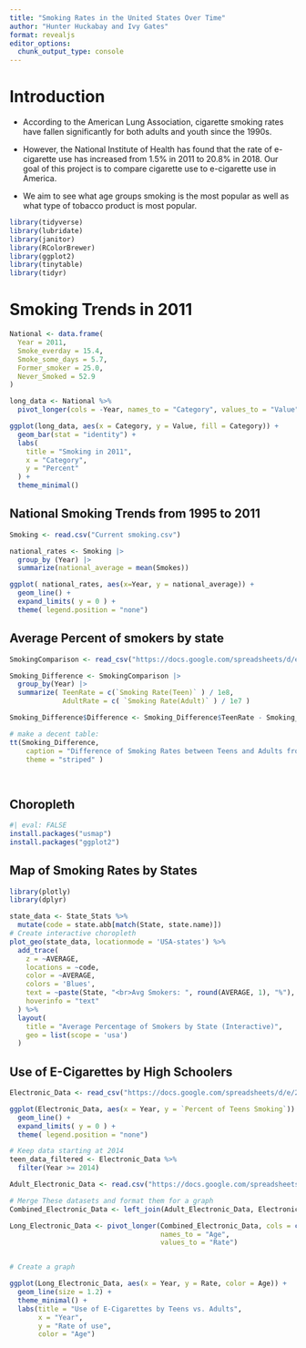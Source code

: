 ```yaml
---
title: "Smoking Rates in the United States Over Time"
author: "Hunter Huckabay and Ivy Gates"
format: revealjs
editor_options: 
  chunk_output_type: console
---
```


# Introduction 
- According to the American Lung Association, cigarette smoking rates have fallen significantly for both adults and youth since the 1990s. 
 
 - However, the National Institute of Health has found that the rate of e-cigarette use has increased from 1.5% in 2011 to 20.8% in 2018. Our goal of this project is to compare cigarette use to e-cigarette use in America. 
 
 - We aim to see what age groups smoking is the most popular as well as what type of tobacco product is most popular.


```r
library(tidyverse)
library(lubridate)
library(janitor)
library(RColorBrewer)
library(ggplot2)
library(tinytable)
library(tidyr)

```


# Smoking Trends in 2011

```r
National <- data.frame(
  Year = 2011,
  Smoke_everday = 15.4,
  Smoke_some_days = 5.7,
  Former_smoker = 25.0,
  Never_Smoked = 52.9
)

long_data <- National %>%
  pivot_longer(cols = -Year, names_to = "Category", values_to = "Value")

ggplot(long_data, aes(x = Category, y = Value, fill = Category)) +
  geom_bar(stat = "identity") +
  labs(
    title = "Smoking in 2011",
    x = "Category",
    y = "Percent"
  ) +
  theme_minimal()
```



## National Smoking Trends from 1995 to 2011

```r
Smoking <- read.csv("Current smoking.csv")

national_rates <- Smoking |> 
  group_by (Year) |> 
  summarize(national_average = mean(Smokes))

ggplot( national_rates, aes(x=Year, y = national_average)) + 
  geom_line() + 
  expand_limits( y = 0 ) +
  theme( legend.position = "none")
```

## Average Percent of smokers by state

```r

SmokingComparison <- read_csv("https://docs.google.com/spreadsheets/d/e/2PACX-1vQpaipO6PCy05bqlnIa9tHQtVd_6XCx24IV1ZWkgXkKRDBlC1ZLj4sqXng6ely60kqjrKF1U9Pq_5qX/pub?output=csv",show_col_types = FALSE)

Smoking_Difference <- SmokingComparison |>
  group_by(Year) |>
  summarize( TeenRate = c(`Smoking Rate(Teen)` ) / 1e8,
             AdultRate = c( `Smoking Rate(Adult)` ) / 1e7 )

Smoking_Difference$Difference <- Smoking_Difference$TeenRate - Smoking_Difference$AdultRate

# make a decent table:
tt(Smoking_Difference, 
    caption = "Difference of Smoking Rates between Teens and Adults from 1995 to 2011", 
    theme = "striped" )

             

```

## Choropleth

```r
#| eval: FALSE
install.packages("usmap")
install.packages("ggplot2")
```

## Map of Smoking Rates by States

```r
library(plotly)
library(dplyr)

state_data <- State_Stats %>%
  mutate(code = state.abb[match(State, state.name)]) 
# Create interactive choropleth
plot_geo(state_data, locationmode = 'USA-states') %>%
  add_trace(
    z = ~AVERAGE,
    locations = ~code,
    color = ~AVERAGE,
    colors = 'Blues',
    text = ~paste(State, "<br>Avg Smokers: ", round(AVERAGE, 1), "%"),
    hoverinfo = "text"
  ) %>%
  layout(
    title = "Average Percentage of Smokers by State (Interactive)",
    geo = list(scope = 'usa')
  )

```


## Use of E-Cigarettes by High Schoolers

```r
Electronic_Data <- read_csv("https://docs.google.com/spreadsheets/d/e/2PACX-1vQgWlcmg0jQ88_JLaqI-E8_fjQFtMaZpilkSiOHRBjyV5UDGlAiSRtUQekIfrjMPzySf1yyUMCN2j3I/pub?output=csv")

ggplot(Electronic_Data, aes(x = Year, y = `Percent of Teens Smoking`)) + 
  geom_line() + 
  expand_limits( y = 0 ) +
  theme( legend.position = "none")
```

```r
# Keep data starting at 2014
teen_data_filtered <- Electronic_Data %>%
  filter(Year >= 2014)

Adult_Electronic_Data <- read.csv("https://docs.google.com/spreadsheets/d/e/2PACX-1vQQL58TQVvSt4ymMtnNpKMs5jDNm63XYsULxwz4eclvkScSpqlEfbutoMv-QutQJY0WBNV0WdJ01QW3/pub?output=csv")

# Merge These datasets and format them for a graph
Combined_Electronic_Data <- left_join(Adult_Electronic_Data, Electronic_Data, by = "Year")

Long_Electronic_Data <- pivot_longer(Combined_Electronic_Data, cols = c('Percent.of.Adults.Smoking', 'Percent of Teens Smoking'),
                                     names_to = "Age",
                                     values_to = "Rate")


# Create a graph

ggplot(Long_Electronic_Data, aes(x = Year, y = Rate, color = Age)) +
  geom_line(size = 1.2) +
  theme_minimal() +
  labs(title = "Use of E-Cigarettes by Teens vs. Adults",
       x = "Year",
       y = "Rate of use",
       color = "Age")
                                              



```

